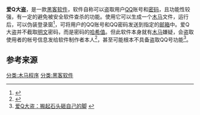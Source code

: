'''爱Q大盗'''，是一款[[黑客|黑客]][[软件|软件]]，软件自称可以盗取用户[[QQ|QQ]]账号和[[密码|密码]]，且功能性较强，有一定的避免被安全软件查杀的功能。使用它可以生成一个[[木马|木马]]文件，运行后，可以伪装登录窗<ref>{{Cite web |url=http://tech.ifeng.com/internet/detail_2011_07/25/7923558_0.shtml |title=用户输入QQ密码要谨慎 木马能伪装成登陆窗 |accessdate=2011-08-29 |archive-date=2014-07-20 |archive-url=https://web.archive.org/web/20140720103906/http://tech.ifeng.com/internet/detail_2011_07/25/7923558_0.shtml |dead-url=no }}</ref>，可将用户的QQ账号和QQ密码发送到指定的[[邮箱|邮箱]]中。爱Q大盗并不截取[[明文|明文]]密码，而是密码的[[哈希值|哈希值]]。但此软件本身就有[[木马|木马]]嫌疑，会盗取使用者的帐号信息发给软件制作者本人<ref>{{Cite web |url=http://www.ggsafe.com/news/1311849153498.shtml |title=爱Q大盗_爱Q大盗怎么用，别为炫耀遭盗号 |access-date=2011-08-17 |archive-url=https://web.archive.org/web/20110809072346/http://www.ggsafe.com/news/1311849153498.shtml |archive-date=2011-08-09 |dead-url=yes }}</ref>，甚至可能根本不具备盗取QQ号功能<ref>[http://www.hnwglm.cn/jszl/wbaq/5085.html 爱Q大盗：搬起石头砸自己的脚] {{webarchive|url=https://web.archive.org/web/20111004081958/http://hnwglm.cn/jszl/wbaq/5085.html |date=2011-10-04 }}</ref>。
{{来源请求|爱Q大盗源与华夏黑客同盟VIP版块由炫E小锋编写。}}

==参考来源==
<references />

[[分类:木马程序|分类:木马程序]]
[[分类:黑客软件|分类:黑客软件]]